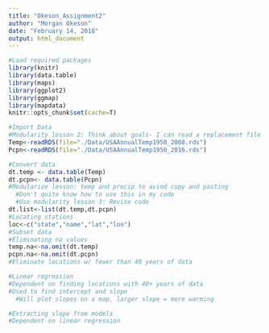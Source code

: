 ```yaml
---
title: "Okeson_Assignment2"
author: "Morgan Okeson"
date: "February 14, 2018"
output: html_document
---
```


<!---Chunk for prep--->
```r
#Load required packages
library(knitr)
library(data.table)
library(maps)
library(ggplot2)
library(ggmap)
library(mapdata)
knitr::opts_chunk$set(cache=T)

```

<!---Chunk for loading the data--->
```r
#Import Data
#Modularity lesson 2: Think about goals- I can read a replacement file easily here and won't have to change the code below
Temp<-readRDS(file="./Data/USAAnnualTemp1950_2008.rds")
Pcpn<-readRDS(file="./Data/USAAnnualTemp1950_2016.rds")
```

<!---Chunk for cleaning the data--->
```r
#Convert data
dt.temp <- data.table(Temp)
dt.pcpn<- data.table(Pcpn)
#Modularize lesson: temp and precip to aviod copy and pasting
  #Don't quite know how to use this in my code
  #Use modularity lesson 3: Revise code
dt.list<-list(dt.temp,dt.pcpn)
#Locating stations
loc<-c("state","name","lat","lon")
#Subset data
#Eliminating na values
temp.na<-na.omit(dt.temp)
pcpn.na<-na.omit(dt.pcpn)
#Eliminate locations w/ fewer than 40 years of data

```

<!---Chunk for Linear Regression--->
```r
#Linear regression
#Dependent on finding locations with 40+ years of data
#Used to find intercept and slope
  #Will plot slopes on a map, larger slope = more warming

```

<!---Chunk for extracting slope--->
```r
#Extracting slope from models
#Dependent on linear regression

```

<!---Chunk for cleaning dataframe--->
```r


```

<!---Chunk for preparing for mapping--->
```r


```

<!---Chunk for Precip Map--->
```r

```

<!---Chunk for Temp Map--->
```r

```